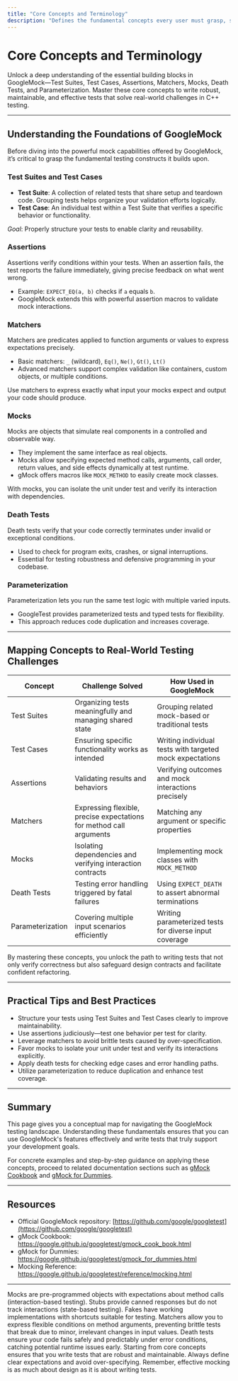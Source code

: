 ```yaml
---
title: "Core Concepts and Terminology"
description: "Defines the fundamental concepts every user must grasp, such as Test Suites, Test Cases, Assertions, Matchers, Mocks, Death Tests, and Parameterization. Maps each term to real-world testing challenges, ensuring users start with strong conceptual clarity."
---
```


# Core Concepts and Terminology

Unlock a deep understanding of the essential building blocks in GoogleMock—Test Suites, Test Cases, Assertions, Matchers, Mocks, Death Tests, and Parameterization. Master these core concepts to write robust, maintainable, and effective tests that solve real-world challenges in C++ testing.

---

## Understanding the Foundations of GoogleMock

Before diving into the powerful mock capabilities offered by GoogleMock, it’s critical to grasp the fundamental testing constructs it builds upon.

### Test Suites and Test Cases

- **Test Suite**: A collection of related tests that share setup and teardown code. Grouping tests helps organize your validation efforts logically.
- **Test Case**: An individual test within a Test Suite that verifies a specific behavior or functionality.

_Goal_: Properly structure your tests to enable clarity and reusability.

### Assertions

Assertions verify conditions within your tests. When an assertion fails, the test reports the failure immediately, giving precise feedback on what went wrong.

- Example: `EXPECT_EQ(a, b)` checks if `a` equals `b`.
- GoogleMock extends this with powerful assertion macros to validate mock interactions.

### Matchers

Matchers are predicates applied to function arguments or values to express expectations precisely.

- Basic matchers: `_` (wildcard), `Eq()`, `Ne()`, `Gt()`, `Lt()`
- Advanced matchers support complex validation like containers, custom objects, or multiple conditions.

Use matchers to express exactly what input your mocks expect and output your code should produce.

### Mocks

Mocks are objects that simulate real components in a controlled and observable way.

- They implement the same interface as real objects.
- Mocks allow specifying expected method calls, arguments, call order, return values, and side effects dynamically at test runtime.
- gMock offers macros like `MOCK_METHOD` to easily create mock classes.

With mocks, you can isolate the unit under test and verify its interaction with dependencies.

### Death Tests

Death tests verify that your code correctly terminates under invalid or exceptional conditions.

- Used to check for program exits, crashes, or signal interruptions.
- Essential for testing robustness and defensive programming in your codebase.

### Parameterization

Parameterization lets you run the same test logic with multiple varied inputs.

- GoogleTest provides parameterized tests and typed tests for flexibility.
- This approach reduces code duplication and increases coverage.

---

## Mapping Concepts to Real-World Testing Challenges

| Concept           | Challenge Solved                                                                     | How Used in GoogleMock                                  |
|-------------------|------------------------------------------------------------------------------------|--------------------------------------------------------|
| Test Suites       | Organizing tests meaningfully and managing shared state                            | Grouping related mock-based or traditional tests       |
| Test Cases        | Ensuring specific functionality works as intended                                 | Writing individual tests with targeted mock expectations|
| Assertions        | Validating results and behaviors                                                  | Verifying outcomes and mock interactions precisely     |
| Matchers          | Expressing flexible, precise expectations for method call arguments               | Matching any argument or specific properties            |
| Mocks             | Isolating dependencies and verifying interaction contracts                        | Implementing mock classes with `MOCK_METHOD`            |
| Death Tests       | Testing error handling triggered by fatal failures                               | Using `EXPECT_DEATH` to assert abnormal terminations    |
| Parameterization  | Covering multiple input scenarios efficiently                                    | Writing parameterized tests for diverse input coverage  |

By mastering these concepts, you unlock the path to writing tests that not only verify correctness but also safeguard design contracts and facilitate confident refactoring.

---

## Practical Tips and Best Practices

- Structure your tests using Test Suites and Test Cases clearly to improve maintainability.
- Use assertions judiciously—test one behavior per test for clarity.
- Leverage matchers to avoid brittle tests caused by over-specification.
- Favor mocks to isolate your unit under test and verify its interactions explicitly.
- Apply death tests for checking edge cases and error handling paths.
- Utilize parameterization to reduce duplication and enhance test coverage.

---

## Summary

This page gives you a conceptual map for navigating the GoogleMock testing landscape. Understanding these fundamentals ensures that you can use GoogleMock's features effectively and write tests that truly support your development goals.

For concrete examples and step-by-step guidance on applying these concepts, proceed to related documentation sections such as [gMock Cookbook](https://google.github.io/googletest/gmock_cook_book.html) and [gMock for Dummies](https://google.github.io/googletest/gmock_for_dummies.html).

---

## Resources

- Official GoogleMock repository: [https://github.com/google/googletest](https://github.com/google/googletest)
- gMock Cookbook: https://google.github.io/googletest/gmock_cook_book.html
- gMock for Dummies: https://google.github.io/googletest/gmock_for_dummies.html
- Mocking Reference: https://google.github.io/googletest/reference/mocking.html

---

<AccordionGroup title="Frequently Asked Questions about Core Concepts">
<Accordion title="What is the difference between mocks, stubs, and fakes?">
Mocks are pre-programmed objects with expectations about method calls (interaction-based testing). Stubs provide canned responses but do not track interactions (state-based testing). Fakes have working implementations with shortcuts suitable for testing.
</Accordion>
<Accordion title="Why should I use matchers instead of fixed argument values?">
Matchers allow you to express flexible conditions on method arguments, preventing brittle tests that break due to minor, irrelevant changes in input values.
</Accordion>
<Accordion title="How do death tests help improve test reliability?">
Death tests ensure your code fails safely and predictably under error conditions, catching potential runtime issues early.
</Accordion>
</AccordionGroup>

<Tip>
Starting from core concepts ensures that you write tests that are robust and maintainable. Always define clear expectations and avoid over-specifying. Remember, effective mocking is as much about design as it is about writing tests.
</Tip>
